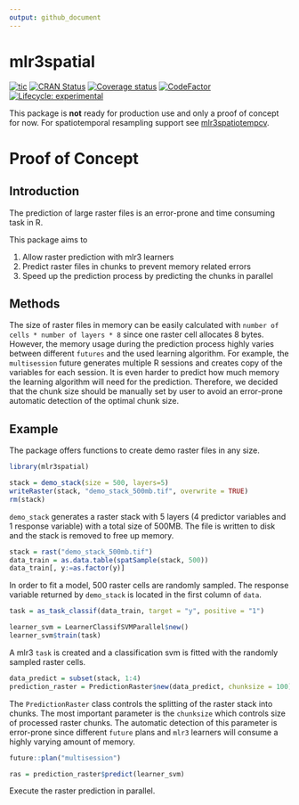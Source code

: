 ```yaml
---
output: github_document
---
```


# mlr3spatial

<!-- badges: start -->
[![tic](https://github.com/mlr-org/mlr3spatial/workflows/tic/badge.svg?branch=main)](https://github.com/mlr-org/mlr3spatial/actions)
[![CRAN Status](https://www.r-pkg.org/badges/version-ago/mlr3spatial)](https://cran.r-project.org/package=mlr3spatial)
[![Coverage status](https://codecov.io/gh/mlr-org/mlr3spatial/branch/main/graph/badge.svg)](https://codecov.io/github/mlr-org/mlr3spatial?branch=main)
[![CodeFactor](https://www.codefactor.io/repository/github/mlr-org/mlr3spatial/badge)](https://www.codefactor.io/repository/github/mlr-org/mlr3spatial)
[![Lifecycle: experimental](https://img.shields.io/badge/lifecycle-experimental-orange.svg)](https://lifecycle.r-lib.org/articles/stages.html#experimental)
<!-- badges: end -->

This package is **not** ready for production use and only a proof of concept for now.
For spatiotemporal resampling support see [mlr3spatiotempcv](https://github.com/mlr-org/mlr3spatiotempcv).

# Proof of Concept
## Introduction

The prediction of large raster files is an error-prone and time consuming task in R.

This package aims to

1. Allow raster prediction with mlr3 learners
1. Predict raster files in chunks to prevent memory related errors
1. Speed up the prediction process by predicting the chunks in parallel

## Methods

The size of raster files in memory can be easily calculated with `number of cells * number of layers * 8` since one raster cell allocates 8 bytes.
However, the memory usage during the prediction process highly varies between different `futures` and the used learning algorithm.
For example, the `multisession` future generates multiple R sessions and creates copy of the variables for each session.
It is even harder to predict how much memory the learning algorithm will need for the prediction.
Therefore, we decided that the chunk size should be manually set by user to avoid an error-prone automatic detection of the optimal chunk size.

## Example

The package offers functions to create demo raster files in any size.

```r
library(mlr3spatial)

stack = demo_stack(size = 500, layers=5)
writeRaster(stack, "demo_stack_500mb.tif", overwrite = TRUE)
rm(stack)
```

`demo_stack` generates a raster stack with 5 layers (4 predictor variables and 1 response variable) with a total size of 500MB. 
The file is written to disk and the stack is removed to free up memory.

```r
stack = rast("demo_stack_500mb.tif")
data_train = as.data.table(spatSample(stack, 500))
data_train[, y:=as.factor(y)]
```

In order to fit a model, 500 raster cells are randomly sampled.
The response variable returned by `demo_stack` is located in the first column of `data`.

```r
task = as_task_classif(data_train, target = "y", positive = "1")

learner_svm = LearnerClassifSVMParallel$new()
learner_svm$train(task)
```

A mlr3 `task` is created and a classification svm is fitted with the randomly sampled raster cells.

```r
data_predict = subset(stack, 1:4)
prediction_raster = PredictionRaster$new(data_predict, chunksize = 100)
```

The `PredictionRaster` class controls the splitting of the raster stack into chunks.
The most important parameter is the `chunksize` which controls size of processed raster chunks.
The automatic detection of this parameter is error-prone since different `future` plans and `mlr3` learners will consume a highly varying amount of memory.

```r
future::plan("multisession")

ras = prediction_raster$predict(learner_svm)
```

Execute the raster prediction in parallel.

